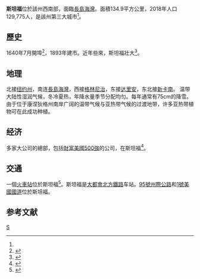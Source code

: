 {{NoteTA
|G1=地名
|G2=USState
}}
{{Infobox settlement
|name                     = 斯坦福
|official_name            = City of Stamford
|established_title        = 建立
|established_date         = 1640年
|established_title2       = 建市
|established_date2        = 1893年
|settlement_type          = [[城市|城市]]
|nickname                 = 
|image_skyline            = File:Stamford Connecticut Skyline Aug 2017.jpg
|imagesize                = 250px
|image_caption            = 
|image_flag               = Flag of Stamford, Connecticut.svg
|image_seal               = Seal of Stamford, Connecticut.svg
|image_map                = Fairfield County Connecticut incorporated and unincorporated areas Stamford highlighted.svg
|mapsize                  = 260px
|map_caption              = 斯坦福在康乃狄克州的位置
|subdivision_type         = 國
|subdivision_name         = {{USA}}
|subdivision_type1        = 州
|subdivision_name1        = [[康乃狄克州|康乃狄克州]]
|subdivision_type2        = [[郡|郡]]
|subdivision_name2        = [[费尔菲尔德县_(康乃狄克州)|費爾菲爾德郡]]
|subdivision_type3        = 
|subdivision_name3        = 
|subdivision_type4        = 
|subdivision_name4        = 
|government_type          = 
|leader_title             = [[市長|市長]]
|leader_name              = David Martin
|unit_pref                = Imperial
|area_magnitude           = 
|area_total_km2           = 134.75
|area_land_km2            = 97.43
|area_water_km2           = 37.33
|area_total_sq_mi         = 52.03
|area_land_sq_mi          = 37.62
|area_water_sq_mi         = 14.41
|area_water_percent       = 
|area_urban_sq_mi         = 465
|area_urban_km2           = 1205
|population_as_of         = 
|population_est           = 
|pop_est_as_of            = 
|pop_est_footnotes        = 
|population_footnotes     = <ref name="#1">{{Cite web|title=ESTIMATED POPULATIONS IN CONNECTICUT AS OF JULY 1, 2018|url=https://portal.ct.gov/-/media/Departments-and-Agencies/DPH/Population/Town-Pop/pop_towns2018pdf.pdf?la=en|accessdate=|author=STATE OF CONNECTICUT DEPARTMENT OF PUBLIC HEALTH|date=|format=|publisher=|language=|archive-date=2021-02-10|archive-url=https://web.archive.org/web/20210210042236/https://portal.ct.gov/-/media/Departments-and-Agencies/DPH/Population/Town-Pop/pop_towns2018pdf.pdf?la=en|dead-url=no}}</ref>
|population_total         = 129775
|population_rank          = 
|population_urban         = 
|population_metro         = 
|population_density_km2   = 
|population_density_sq_mi = 
|timezone                 = EST
|utc_offset               = -5
|timezone_DST             = EST
|utc_offset_DST           = -4
|elevation_m              = 1
|elevation_ft             = 3
|postal_code_type         = 郵遞區號
|postal_code              = 06901, 06902, 06903, 06904, 06905, 06906, 06907, 06910, 06911, 06912<ref>{{cite web|title=ZIP Code™ by City and State|url=https://tools.usps.com/zip-code-lookup.htm?bycitystate|publisher=[[美國郵政署|美國郵政署]]|accessdate=2020-07-27|archive-date=2019-07-08|archive-url=https://web.archive.org/web/20190708220236/https://tools.usps.com/zip-code-lookup.htm?bycitystate|dead-url=no}}</ref> 
|area_code                = 203，475
|blank_name               = 
|blank_info               = 
|blank1_name              = 
|blank1_info              = 
|website                  = [https://www.stamfordct.gov/ City of Stamford]
|footnotes                = 
}}
'''斯坦福'''位於該州西南部，面臨[[長島海灣|長島海灣]]。面積134.9平方公里，2018年人口129,775人，是該州第三大城市<ref name="#1"/>。

== 歷史 ==
1640年7月開埠<ref>{{Cite web|title=A Condensed History of Stamford, CT|url=https://stamfordhistory.org/a-condensed-history-of-stamford-ct/|accessdate=2020-02-15|language=en-US|archive-date=2021-02-10|archive-url=https://web.archive.org/web/20210210042254/https://stamfordhistory.org/a-condensed-history-of-stamford-ct/|dead-url=no}}</ref>，1893年建市。近年些來，斯坦福壯大<ref>{{Cite web|title=Census: Stamford on track to surpass New Haven as Connecticut’s second-biggest city|url=https://www.stamfordadvocate.com/local/article/Census-Stamford-on-track-to-surpass-New-Haven-as-12938877.php|accessdate=2020-02-15|date=2018-05-24|last=Lytton|first=Barry|work=StamfordAdvocate|archive-date=2021-02-10|archive-url=https://web.archive.org/web/20210210042340/https://www.stamfordadvocate.com/local/article/Census-Stamford-on-track-to-surpass-New-Haven-as-12938877.php|dead-url=no}}</ref>。

== 地理 ==
北接[[纽约州|纽约州]]，南连[[長島海灣|長島海灣]]，西接[[格林尼治_(康涅狄格州)|格林尼治]]，东接[[达里安_(康涅狄格州)|达里安]]，东北接[[新卡南_(康涅狄格州)|新卡南]]。
温带大陆性湿润气候，冬冷夏热，年降水量季节分配均匀。每年通常有75cm的降雪。由于位于康涅狄格州南岸广阔的温带气候与亚热带气候的过渡地带，许多亚热带植物可在此成功种植。

== 经济 ==
多家大公司的總部，包括[[财富美国500强|財富美國500強]]的公司，在斯坦福<ref>{{Cite web|title=Fortune 500|url=https://fortune.com/fortune500/2019/|accessdate=2020-02-15|work=Fortune|language=en|archive-date=2021-11-18|archive-url=https://web.archive.org/web/20211118221418/https://fortune.com/fortune500/2019/|dead-url=no}}</ref>。

== 交通 ==
一個[[火车站|火車站]]位於斯坦福<ref>{{Cite web|title=MNR Stations|url=http://as0.mta.info/mnr/stations/station_detail.cfm?key=226|accessdate=2020-02-15|work=as0.mta.info|archive-date=2005-10-04|archive-url=http://webarchive.loc.gov/all/20051004180512/http://as0.mta.info/mnr/stations/station_detail.cfm?key=226|dead-url=no}}</ref>。斯坦福是[[大都會北方鐵路|大都會北方鐵路]]车站。[[95號州際公路|95號州際公路]]和[[1號美國國道|1號美國國道]]位於斯坦福。

== 参考文献 ==
<div class="references-small">
<references />
</div>

{{Connecticut}}
{{費爾菲爾德縣 (康乃狄克州)}}

[[Category:康涅狄格州城市|S]]